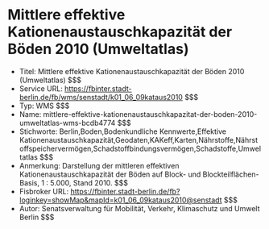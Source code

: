 # Mittlere effektive Kationenaustauschkapazität der Böden 2010 (Umweltatlas)
- Titel: Mittlere effektive Kationenaustauschkapazität der Böden 2010 (Umweltatlas) $$$
- Service URL: https://fbinter.stadt-berlin.de/fb/wms/senstadt/k01_06_09kataus2010 $$$
- Typ: WMS $$$
- Name: mittlere-effektive-kationenaustauschkapazitat-der-boden-2010-umweltatlas-wms-bcdb4774 $$$
- Stichworte: Berlin,Boden,Bodenkundliche Kennwerte,Effektive Kationenaustauschkapazität,Geodaten,KAKeff,Karten,Nährstoffe,Nährstoffspeichervermögen,Schadstoffbindungsvermögen,Schadstoffe,Umweltatlas $$$
- Anmerkung: Darstellung der mittleren effektiven Kationenaustauschkapazität der Böden auf Block- und Blockteilflächen-Basis, 1 : 5.000, Stand 2010. $$$
- Fisbroker URL: https://fbinter.stadt-berlin.de/fb?loginkey=showMap&mapId=k01_06_09kataus2010@senstadt $$$
- Autor: Senatsverwaltung für Mobilität, Verkehr, Klimaschutz und Umwelt Berlin $$$
